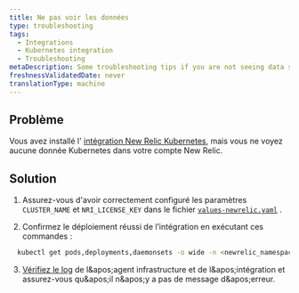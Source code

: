 ```yaml
---
title: Ne pas voir les données
type: troubleshooting
tags:
  - Integrations
  - Kubernetes integration
  - Troubleshooting
metaDescription: Some troubleshooting tips if you are not seeing data show up for your New Relic Kubernetes integration.
freshnessValidatedDate: never
translationType: machine
---
```


## Problème

Vous avez installé l&apos; [intégration New Relic Kubernetes](/install/kubernetes/), mais vous ne voyez aucune donnée Kubernetes dans votre compte New Relic.

## Solution

1. Assurez-vous d&apos;avoir correctement configuré les paramètres `CLUSTER_NAME` et `NRI_LICENSE_KEY` dans le fichier [`values-newrelic.yaml`](https://github.com/newrelic/helm-charts/blob/master/charts/nri-bundle/values.yaml) .

2. Confirmez le déploiement réussi de l’intégration en exécutant ces commandes :

```bash
  kubectl get pods,deployments,daemonsets -o wide -n <newrelic_namespace>
```

3. [Vérifiez le log](/docs/kubernetes-pixie/kubernetes-integration/advanced-configuration/get-logs-version/) de l&amp;apos;agent infrastructure et de l&amp;apos;intégration et assurez-vous qu&amp;apos;il n&amp;apos;y a pas de message d&amp;apos;erreur.